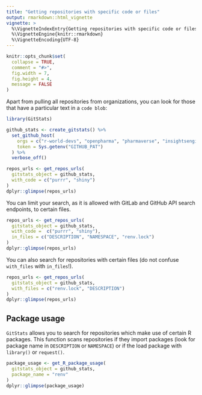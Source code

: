 ```yaml
---
title: "Getting repositories with specific code or files"
output: rmarkdown::html_vignette
vignette: >
  %\VignetteIndexEntry{Getting repositories with specific code or files}
  %\VignetteEngine{knitr::rmarkdown}
  %\VignetteEncoding{UTF-8}
---
```


```r
knitr::opts_chunk$set(
  collapse = TRUE,
  comment = "#>",
  fig.width = 7,
  fig.height = 4,
  message = FALSE
)
```

Apart from pulling all repositories from organizations, you can look for those that have a particular text in a `code blob`:

```r
library(GitStats)

github_stats <- create_gitstats() %>%
  set_github_host(
    orgs = c("r-world-devs", "openpharma", "pharmaverse", "insightsengineering"),
    token = Sys.getenv("GITHUB_PAT")
  ) %>% 
  verbose_off()

repos_urls <- get_repos_urls(
  gitstats_object = github_stats, 
  with_code = c("purrr", "shiny")
)
dplyr::glimpse(repos_urls)
```

You can limit your search, as it is allowed with GitLab and GitHub API search endpoints, to certain files.

```r
repos_urls <- get_repos_urls(
  gitstats_object = github_stats,
  with_code =  c("purrr", "shiny"), 
  in_files = c("DESCRIPTION", "NAMESPACE", "renv.lock")
)
dplyr::glimpse(repos_urls)
```

You can also search for repositories with certain files (do not confuse `with_files` with `in_files`!).

```r
repos_urls <- get_repos_urls(
  gitstats_object = github_stats, 
  with_files = c("renv.lock", "DESCRIPTION")
)
dplyr::glimpse(repos_urls)
```

## Package usage

`GitStats` allows you to search for repositories which make use of certain R packages. This function scans repositories if they import packages (look for package name in `DESCRIPTION` or `NAMESPACE`) or if the load package with `library()` or `request()`.

```r
package_usage <- get_R_package_usage(
  gitstats_object = github_stats, 
  package_name = "renv"
)
dplyr::glimpse(package_usage)
```
